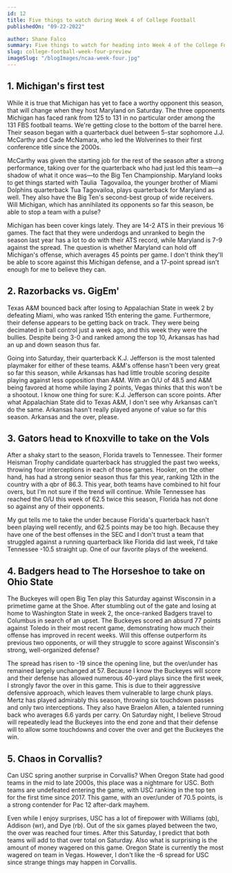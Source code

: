 ```yaml
---
id: 12
title: Five things to watch during Week 4 of College Football
publishedOn: "09-22-2022"

author: Shane Falco
summary: Five things to watch for heading into Week 4 of the College Football Season. Michigan's first test, Tennessee eyes down the Gators, USC looks for revenge in Corvallis.
slug: college-football-week-four-preview
imageSlug: "/blogImages/ncaa-week-four.jpg"
---
```


<h2 style={{ backgroundColor: "black", color: "white", padding: "20px" }}>
  1. Michigan's first test
</h2>
<div style={{ fontFamily: "monospace", margin: "0 24px" }}>
While it is true that Michigan has yet to face a worthy opponent this season, that will change when they host Maryland on Saturday. The three opponents Michigan has faced rank from 125 to 131 in no particular order among the 131 FBS football teams. We're getting close to the bottom of the barrel here. Their season began with a quarterback duel between 5-star sophomore J.J. McCarthy and Cade McNamara, who led the Wolverines to their first conference title since the 2000s.

McCarthy was given the starting job for the rest of the season after a strong performance, taking over for the quarterback who had just led this team—a shadow of what it once was—to the Big Ten Championship. Maryland looks to get things started with Taulia  Tagovailoa, the younger brother of Miami Dolphins quarterback Tua Tagovailoa, plays quarterback for Maryland as well. They also have the Big Ten's second-best group of wide receivers. Will Michigan, which has annihilated its opponents so far this season, be able to stop a team with a pulse?

Michigan has been cover kings lately. They are 14-2 ATS in their previous 16 games. The fact that they were underdogs and unranked to begin the season last year has a lot to do with their ATS record, while Maryland is 7-9 against the spread. The question is whether Maryland can hold off Michigan's offense, which averages 45 points per game. I don't think they'll be able to score against this Michigan defense, and a 17-point spread isn't enough for me to believe they can.

</div>

<h2 style={{ backgroundColor: "black", color: "white", padding: "20px" }}>
  2. Razorbacks vs. GigEm'
</h2>
<div style={{ fontFamily: "monospace", margin: "0 24px" }}>
 Texas A&M bounced back after losing to Appalachian State in week 2 by defeating Miami, who was ranked 15th entering the game. Furthermore, their defense appears to be getting back on track. They were being decimated in ball control just a week ago, and this week they were the bullies. Despite being 3-0 and ranked among the top 10, Arkansas has had an up and down season thus far.

Going into Saturday, their quarterback K.J. Jefferson is the most talented playmaker for either of these teams. A&M's offense hasn't been very great so far this season, while Arkansas has had little trouble scoring despite playing against less opposition than A&M. With an O/U of 48.5 and A&M being favored at home while laying 2 points, Vegas thinks that this won't be a shootout. I know one thing for sure: K.J. Jefferson can score points. After what Appalachian State did to Texas A&M, I don't see why Arkansas can't do the same. Arkansas hasn't really played anyone of value so far this season. Arkansas and the over, please.

</div>

<h2 style={{ backgroundColor: "black", color: "white", padding: "20px" }}>
  3. Gators head to Knoxville to take on the Vols
</h2>
<div style={{ fontFamily: "monospace", margin: "0 24px" }}>
After a shaky start to the season, Florida travels to Tennessee. Their former Heisman Trophy candidate quarterback has struggled the past two weeks, throwing four interceptions in each of those games. Hooker, on the other hand, has had a strong senior season thus far this year, ranking 12th in the country with a qbr of 86.3. This year, both teams have combined to hit four overs, but I'm not sure if the trend will continue. While Tennessee has reached the O/U this week of 62.5 twice this season, Florida has not done so against any of their opponents.

My gut tells me to take the under because Florida's quarterback hasn't been playing well recently, and 62.5 points may be too high. Because they have one of the best offenses in the SEC and I don't trust a team that struggled against a running quarterback like Florida did last week, I'd take Tennessee -10.5 straight up. One of our favorite plays of the weekend.

</div>

<h2 style={{ backgroundColor: "black", color: "white", padding: "20px" }}>
  4. Badgers head to The Horseshoe to take on Ohio State
</h2>
<div style={{ fontFamily: "monospace", margin: "0 24px" }}>
 The Buckeyes will open Big Ten play this Saturday against Wisconsin in a primetime game at the Shoe. After stumbling out of the gate and losing at home to Washington State in week 2, the once-ranked Badgers travel to Columbus in search of an upset. The Buckeyes scored an absurd 77 points against Toledo in their most recent game, demonstrating how much their offense has improved in recent weeks. Will this offense outperform its previous two opponents, or will they struggle to score against Wisconsin's strong, well-organized defense?

The spread has risen to -19 since the opening line, but the over/under has remained largely unchanged at 57. Because I know the Buckeyes will score and their defense has allowed numerous 40-yard plays since the first week, I strongly favor the over in this game. This is due to their aggressive defensive approach, which leaves them vulnerable to large chunk plays. Mertz has played admirably this season, throwing six touchdown passes and only two interceptions. They also have Braelon Allen, a talented running back who averages 6.6 yards per carry. On Saturday night, I believe Stroud will repeatedly lead the Buckeyes into the end zone and that their defense will to allow some touchdowns and cover the over and get the Buckeyes the win.

</div>

<h2 style={{ backgroundColor: "black", color: "white", padding: "20px" }}>
  5. Chaos in Corvallis?
</h2>
<div style={{ fontFamily: "monospace", margin: "0 24px" }}>
Can USC spring another surprise in Corvallis? When Oregon State had good teams in the mid to late 2000s, this place was a nightmare for USC. Both teams are undefeated entering the game, with USC ranking in the top ten for the first time since 2017. This game, with an over/under of 70.5 points, is a strong contender for Pac 12 after-dark mayhem.

Even while I enjoy surprises, USC has a lot of firepower with Williams (qb), Addison (wr), and Dye (rb). Out of the six games played between the two, the over was reached four times. After this Saturday, I predict that both teams will add to that over total on Saturday. Also what is surprising is the amount of money wagered on this game. Oregon State is currently the most wagered on team in Vegas. However, I don't like the -6 spread for USC since strange things may happen in Corvallis.

</div>
